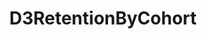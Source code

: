 ---
title: D3RetentionByCohort
openapi: ../analytics-api.json post /rpc/Analytics/D3RetentionByCohort
---